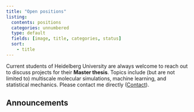 ```yaml
---
title: "Open positions"
listing:
  contents: positions
  categories: unnumbered
  type: default
  fields: [image, title, categories, status]
  sort:
    - title
---
```


Current students of Heidelberg University are always welcome to reach out to discuss
projects for their **Master thesis**. Topics include (but are not limited to)
multiscale molecular simulations, machine learning, and statistical mechanics.
Please contact me directly
([Contact](contact.html)).

## Announcements


